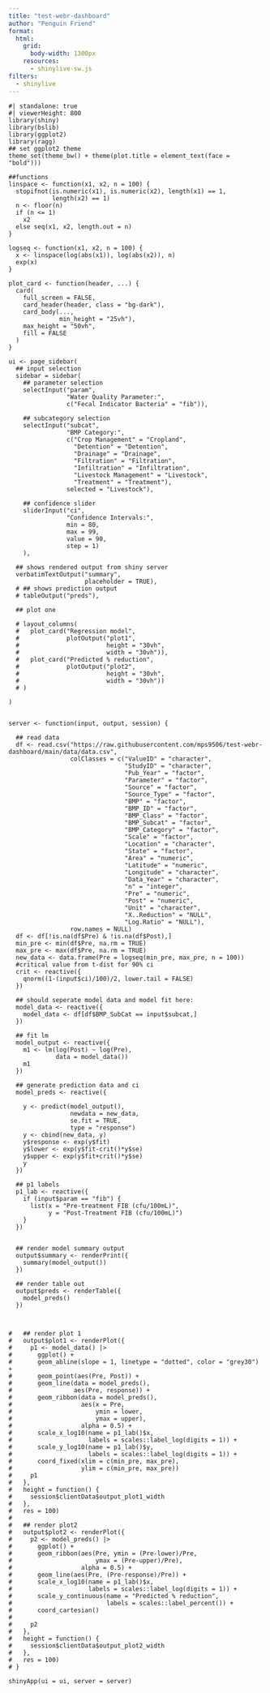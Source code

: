 ```yaml
---
title: "test-webr-dashboard"
author: "Penguin Friend"
format:
  html:
    grid: 
      body-width: 1300px
    resources: 
      - shinylive-sw.js
filters: 
  - shinylive
---
```






```shinylive-r
#| standalone: true
#| viewerHeight: 800
library(shiny)
library(bslib)
library(ggplot2)
library(ragg)
## set ggplot2 theme
theme_set(theme_bw() + theme(plot.title = element_text(face = "bold")))

##functions
linspace <- function(x1, x2, n = 100) {
  stopifnot(is.numeric(x1), is.numeric(x2), length(x1) == 1, 
            length(x2) == 1)
  n <- floor(n)
  if (n <= 1) 
    x2
  else seq(x1, x2, length.out = n)
}

logseq <- function(x1, x2, n = 100) {
  x <- linspace(log(abs(x1)), log(abs(x2)), n)
  exp(x)
}

plot_card <- function(header, ...) {
  card(
    full_screen = FALSE,
    card_header(header, class = "bg-dark"),
    card_body(...,
              min_height = "25vh"),
    max_height = "50vh",
    fill = FALSE
  )
}

ui <- page_sidebar(
  ## input selection
  sidebar = sidebar(
    ## parameter selection
    selectInput("param",
                "Water Quality Parameter:",
                c("Fecal Indicator Bacteria" = "fib")),
    
    ## subcategory selection
    selectInput("subcat",
                "BMP Category:",
                c("Crop Management" = "Cropland",
                  "Detention" = "Detention",
                  "Drainage" = "Drainage",
                  "Filtration" = "Filtration",
                  "Infiltration" = "Infiltration",
                  "Livestock Management" = "Livestock",
                  "Treatment" = "Treatment"),
                selected = "Livestock"),
    
    ## confidence slider
    sliderInput("ci",
                "Confidence Intervals:",
                min = 80,
                max = 99,
                value = 90,
                step = 1)
    ),
  
  ## shows rendered output from shiny server
  verbatimTextOutput("summary",
                     placeholder = TRUE),
  # ## shows prediction output
  # tableOutput("preds"),
  
  ## plot one
  
  # layout_columns(
  #   plot_card("Regression model",
  #             plotOutput("plot1",
  #                        height = "30vh",
  #                        width = "30vh")),
  #   plot_card("Predicted % reduction",
  #             plotOutput("plot2",
  #                        height = "30vh",
  #                        width = "30vh"))
  # )
  
)


server <- function(input, output, session) {
  
  ## read data
  df <- read.csv("https://raw.githubusercontent.com/mps9506/test-webr-dashboard/main/data/data.csv",
                 colClasses = c("ValueID" = "character",
                                "StudyID" = "character",
                                "Pub_Year" = "factor",
                                "Parameter" = "factor",
                                "Source" = "factor",
                                "Source_Type" = "factor",
                                "BMP" = "factor",
                                "BMP_ID" = "factor",
                                "BMP_Class" = "factor",
                                "BMP_Subcat" = "factor",
                                "BMP_Category" = "factor",
                                "Scale" = "factor",
                                "Location" = "character",
                                "State" = "factor",
                                "Area" = "numeric",
                                "Latitude" = "numeric",
                                "Longitude" = "character",
                                "Data_Year" = "character",
                                "n" = "integer", 
                                "Pre" = "numeric",
                                "Post" = "numeric",
                                "Unit" = "character",
                                "X..Reduction" = "NULL",
                                "Log.Ratio" = "NULL"),
                 row.names = NULL)
  df <- df[!is.na(df$Pre) & !is.na(df$Post),]
  min_pre <- min(df$Pre, na.rm = TRUE)
  max_pre <- max(df$Pre, na.rm = TRUE)
  new_data <- data.frame(Pre = logseq(min_pre, max_pre, n = 100))
  #critical value from t-dist for 90% ci
  crit <- reactive({
    qnorm((1-(input$ci)/100)/2, lower.tail = FALSE) 
  })
  
  ## should seperate model data and model fit here:
  model_data <- reactive({
    model_data <- df[df$BMP_SubCat == input$subcat,]
  })
  
  ## fit lm
  model_output <- reactive({
    m1 <- lm(log(Post) ~ log(Pre),
             data = model_data())
    m1
  })
  
  ## generate prediction data and ci
  model_preds <- reactive({
    
    y <- predict(model_output(),
                 newdata = new_data,
                 se.fit = TRUE,
                 type = "response")
    y <- cbind(new_data, y)
    y$response <- exp(y$fit)
    y$lower <- exp(y$fit-crit()*y$se)
    y$upper <- exp(y$fit+crit()*y$se)
    y
  })
  
  ## p1 labels
  p1_lab <- reactive({
    if (input$param == "fib") {
      list(x = "Pre-treatment FIB (cfu/100mL)",
           y = "Post-Treatment FIB (cfu/100mL)")
    }
  })
  
  
  ## render model summary output
  output$summary <- renderPrint({ 
    summary(model_output())
  })
  
  ## render table out
  output$preds <- renderTable({
    model_preds()
  })
  
  
  
#   ## render plot 1
#   output$plot1 <- renderPlot({
#     p1 <- model_data() |> 
#       ggplot() +
#       geom_abline(slope = 1, linetype = "dotted", color = "grey30") +
#       geom_point(aes(Pre, Post)) +
#       geom_line(data = model_preds(),
#                 aes(Pre, response)) +
#       geom_ribbon(data = model_preds(),
#                   aes(x = Pre,
#                       ymin = lower,
#                       ymax = upper),
#                   alpha = 0.5) +
#       scale_x_log10(name = p1_lab()$x, 
#                     labels = scales::label_log(digits = 1)) +
#       scale_y_log10(name = p1_lab()$y,
#                     labels = scales::label_log(digits = 1)) +
#       coord_fixed(xlim = c(min_pre, max_pre),
#                   ylim = c(min_pre, max_pre))
#     p1
#   },
#   height = function() {
#     session$clientData$output_plot1_width
#   },
#   res = 100)
#   
#   ## render plot2
#   output$plot2 <- renderPlot({
#     p2 <- model_preds() |> 
#       ggplot() +
#       geom_ribbon(aes(Pre, ymin = (Pre-lower)/Pre,
#                       ymax = (Pre-upper)/Pre),
#                   alpha = 0.5) +
#       geom_line(aes(Pre, (Pre-response)/Pre)) +
#       scale_x_log10(name = p1_lab()$x,
#                     labels = scales::label_log(digits = 1)) +
#       scale_y_continuous(name = "Predicted % reduction",
#                          labels = scales::label_percent()) +
#       coord_cartesian()
#     
#     p2
#   },
#   height = function() {
#     session$clientData$output_plot2_width
#   },
#   res = 100)
# }

shinyApp(ui = ui, server = server)


```
